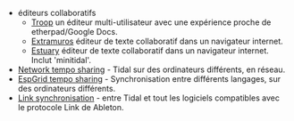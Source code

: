 * éditeurs collaboratifs
** [https://github.com/Qirky/Troop Troop] un éditeur multi-utilisateur avec une expérience proche de etherpad/Google Docs. 
** [https://github.com/d0kt0r0/extramuros Extramuros] éditeur de texte collaboratif dans un navigateur internet.
** [https://github.com/d0kt0r0/Estuary Estuary] éditeur de texte collaboratif dans un navigateur internet. Inclut 'minitidal'.
* [[Network tempo sharing]] - Tidal sur des ordinateurs différents, en réseau.
* [[EspGrid tempo sharing]] - Synchronisation entre différents langages, sur des ordinateurs différents.
* [[Link synchronisation]] - entre Tidal et tout les logiciels compatibles avec le protocole Link de Ableton.